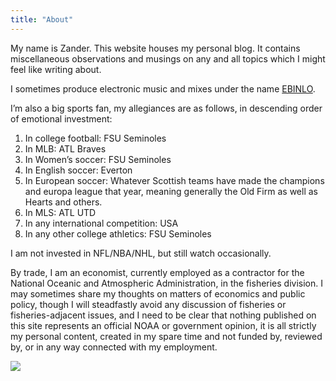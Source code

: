 ```yaml
---
title: "About"
---
```


My name is Zander. This website houses my personal blog. It contains miscellaneous observations and musings on any and all topics which I might feel like writing about.

I sometimes produce electronic music and mixes under the name [EBINLO](https://www.ebinlo.com).

I'm also a big sports fan, my allegiances are as follows, in descending order of emotional investment:

1.  In college football: FSU Seminoles
2.  In MLB: ATL Braves
3.  In Women's soccer: FSU Seminoles
4.  In English soccer: Everton
5.  In European soccer: Whatever Scottish teams have made the champions and europa league that year, meaning generally the Old Firm as well as Hearts and others.
6.  In MLS: ATL UTD
7.  In any international competition: USA
8.  In any other college athletics: FSU Seminoles

I am not invested in NFL/NBA/NHL, but still watch occasionally.

By trade, I am an economist, currently employed as a contractor for the National Oceanic and Atmospheric Administration, in the fisheries division. I may sometimes share my thoughts on matters of economics and public policy, though I will steadfastly avoid any discussion of fisheries or fisheries-adjacent issues, and I need to be clear that nothing published on this site represents an official NOAA or government opinion, it is all strictly my personal content, created in my spare time and not funded by, reviewed by, or in any way connected with my employment.

![](IMG_2540.jpeg){fig-alt="Me at afternoon tea outside Exeter Cathedral"}
